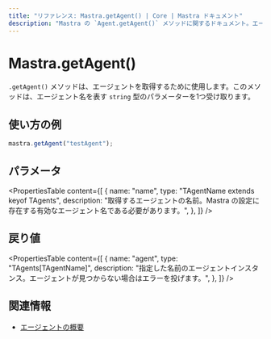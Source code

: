 ```yaml
---
title: "リファレンス: Mastra.getAgent() | Core | Mastra ドキュメント"
description: "Mastra の `Agent.getAgent()` メソッドに関するドキュメント。エージェントを名前で取得します。"
---
```


# Mastra.getAgent()

`.getAgent()` メソッドは、エージェントを取得するために使用します。このメソッドは、エージェント名を表す `string` 型のパラメーターを1つ受け取ります。

## 使い方の例

```typescript copy
mastra.getAgent("testAgent");
```


## パラメータ

<PropertiesTable
  content={[
    {
      name: "name",
      type: "TAgentName extends keyof TAgents",
      description:
        "取得するエージェントの名前。Mastra の設定に存在する有効なエージェント名である必要があります。",
    },
  ]}
/>

## 戻り値

<PropertiesTable
  content={[
    {
      name: "agent",
      type: "TAgents[TAgentName]",
      description:
        "指定した名前のエージェントインスタンス。エージェントが見つからない場合はエラーを投げます。",
    },
  ]}
/>

## 関連情報

- [エージェントの概要](/docs/agents/overview)